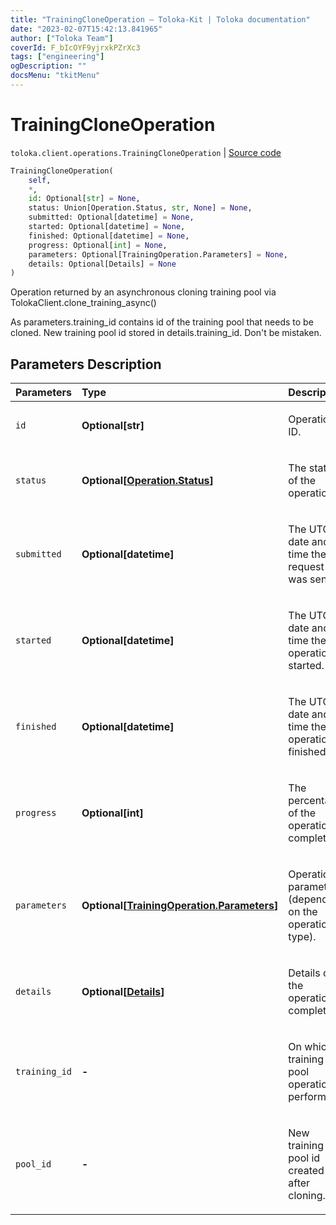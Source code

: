 ```yaml
---
title: "TrainingCloneOperation — Toloka-Kit | Toloka documentation"
date: "2023-02-07T15:42:13.841965"
author: ["Toloka Team"]
coverId: F_bIcOYF9yjrxkPZrXc3
tags: ["engineering"]
ogDescription: ""
docsMenu: "tkitMenu"
---
```


# TrainingCloneOperation
`toloka.client.operations.TrainingCloneOperation` | [Source code](https://github.com/Toloka/toloka-kit/blob/v1.1.3/src/client/operations.py#L213)

```python
TrainingCloneOperation(
    self,
    *,
    id: Optional[str] = None,
    status: Union[Operation.Status, str, None] = None,
    submitted: Optional[datetime] = None,
    started: Optional[datetime] = None,
    finished: Optional[datetime] = None,
    progress: Optional[int] = None,
    parameters: Optional[TrainingOperation.Parameters] = None,
    details: Optional[Details] = None
)
```

Operation returned by an asynchronous cloning training pool via TolokaClient.clone_training_async()

As parameters.training_id contains id of the training pool that needs to be cloned.
New training pool id stored in details.training_id.
Don't be mistaken.

## Parameters Description

| Parameters | Type | Description |
| :----------| :----| :-----------|
`id`|**Optional\[str\]**|<p>Operation ID.</p>
`status`|**Optional\[[Operation.Status](/docs/toloka-kit/reference/toloka.client.operations.Operation.Status)\]**|<p>The status of the operation.</p>
`submitted`|**Optional\[datetime\]**|<p>The UTC date and time the request was sent.</p>
`started`|**Optional\[datetime\]**|<p>The UTC date and time the operation started.</p>
`finished`|**Optional\[datetime\]**|<p>The UTC date and time the operation finished.</p>
`progress`|**Optional\[int\]**|<p>The percentage of the operation completed.</p>
`parameters`|**Optional\[[TrainingOperation.Parameters](/docs/toloka-kit/reference/toloka.client.operations.TrainingOperation.Parameters)\]**|<p>Operation parameters (depending on the operation type).</p>
`details`|**Optional\[[Details](/docs/toloka-kit/reference/toloka.client.operations.TrainingCloneOperation.Details)\]**|<p>Details of the operation completion.</p>
`training_id`|**-**|<p>On which training pool operation is performed.</p>
`pool_id`|**-**|<p>New training pool id created after cloning.</p>

